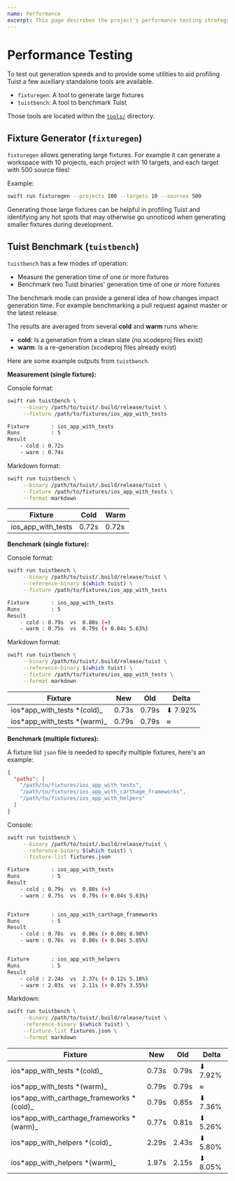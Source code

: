 ```yaml
---
name: Performance
excerpt: This page describes the project's performance testing strategy.
---
```


# Performance Testing

To test out generation speeds and to provide some utilities to aid profiling Tuist a few auxiliary standalone tools are available.

- `fixturegen`: A tool to generate large fixtures
- `tuistbench`: A tool to benchmark Tuist

Those tools are located within the [`tools/`](https://github.com/tuist/tuist/blob/master/tools) directory.

## Fixture Generator (`fixturegen`)

`fixturegen` allows generating large fixtures. For example it can generate a workspace with 10 projects, each project with 10 targets, and each target with 500 source files!

Example:

```sh
swift run fixturegen --projects 100 --targets 10 --sources 500
```

Generating those large fixtures can be helpful in profiling Tuist and identifying any hot spots that may otherwise go unnoticed when generating smaller fixtures during development.

## Tuist Benchmark (`tuistbench`)

`tuistbench` has a few modes of operation:

- Measure the generation time of one or more fixtures
- Benchmark two Tuist binaries' generation time of one or more fixtures

The benchmark mode can provide a general idea of how changes impact generation time. For example benchmarking a pull request against master or the latest release.

The results are averaged from several **cold** and **warm** runs where:

- **cold**: Is a generation from a clean slate (no xcodeproj files exist)
- **warm**: Is a re-generation (xcodeproj files already exist)

Here are some example outputs from `tuistbench`.

**Measurement (single fixture):**

Console format:

```sh
swift run tuistbench \
     --binary /path/to/tuist/.build/release/tuist \
     --fixture /path/to/fixtures/ios_app_with_tests

Fixture       : ios_app_with_tests
Runs          : 5
Result
    - cold : 0.72s
    - warm : 0.74s

```

Markdown format:

```sh
swift run tuistbench \
     --binary /path/to/tuist/.build/release/tuist \
     --fixture /path/to/fixtures/ios_app_with_tests \
     --format markdown
```

| Fixture            | Cold  | Warm  |
| ------------------ | ----- | ----- |
| ios_app_with_tests | 0.72s | 0.72s |

**Benchmark (single fixture):**

Console format:

```sh
swift run tuistbench \
     --binary /path/to/tuist/.build/release/tuist \
     --reference-binary $(which tuist) \
     --fixture /path/to/fixtures/ios_app_with_tests

Fixture       : ios_app_with_tests
Runs          : 5
Result
    - cold : 0.79s  vs  0.80s (≈)
    - warm : 0.75s  vs  0.79s (⬇︎ 0.04s 5.63%)
```

Markdown format:

```sh
swift run tuistbench \
     --binary /path/to/tuist/.build/release/tuist \
     --reference-binary $(which tuist) \
     --fixture /path/to/fixtures/ios_app_with_tests \
     --format markdown
```

| Fixture                      | New   | Old   | Delta    |
| ---------------------------- | ----- | ----- | -------- |
| ios*app_with_tests *(cold)\_ | 0.73s | 0.79s | ⬇︎ 7.92% |
| ios*app_with_tests *(warm)\_ | 0.79s | 0.79s | ≈        |

**Benchmark (multiple fixtures):**

A fixture list `json` file is needed to specify multiple fixtures, here's an example:

```json
{
  "paths": [
    "/path/to/fixtures/ios_app_with_tests",
    "/path/to/fixtures/ios_app_with_carthage_frameworks",
    "/path/to/fixtures/ios_app_with_helpers"
  ]
}
```

Console:

```sh
swift run tuistbench \
     --binary /path/to/tuist/.build/release/tuist \
     --reference-binary $(which tuist) \
     --fixture-list fixtures.json

Fixture       : ios_app_with_tests
Runs          : 5
Result
    - cold : 0.79s  vs  0.80s (≈)
    - warm : 0.75s  vs  0.79s (⬇︎ 0.04s 5.63%)


Fixture       : ios_app_with_carthage_frameworks
Runs          : 5
Result
    - cold : 0.78s  vs  0.86s (⬇︎ 0.08s 8.90%)
    - warm : 0.76s  vs  0.80s (⬇︎ 0.04s 5.05%)


Fixture       : ios_app_with_helpers
Runs          : 5
Result
    - cold : 2.24s  vs  2.37s (⬇︎ 0.12s 5.18%)
    - warm : 2.03s  vs  2.11s (⬇︎ 0.07s 3.55%)

```

Markdown:

```sh
swift run tuistbench \
     --binary /path/to/tuist/.build/release/tuist \
     -reference-binary $(which tuist) \
     --fixture-list fixtures.json \
     --format markdown
```

| Fixture                                    | New   | Old   | Delta    |
| ------------------------------------------ | ----- | ----- | -------- |
| ios*app_with_tests *(cold)\_               | 0.73s | 0.79s | ⬇︎ 7.92% |
| ios*app_with_tests *(warm)\_               | 0.79s | 0.79s | ≈        |
| ios*app_with_carthage_frameworks *(cold)\_ | 0.79s | 0.85s | ⬇︎ 7.36% |
| ios*app_with_carthage_frameworks *(warm)\_ | 0.77s | 0.81s | ⬇︎ 5.26% |
| ios*app_with_helpers *(cold)\_             | 2.29s | 2.43s | ⬇︎ 5.80% |
| ios*app_with_helpers *(warm)\_             | 1.97s | 2.15s | ⬇︎ 8.05% |
